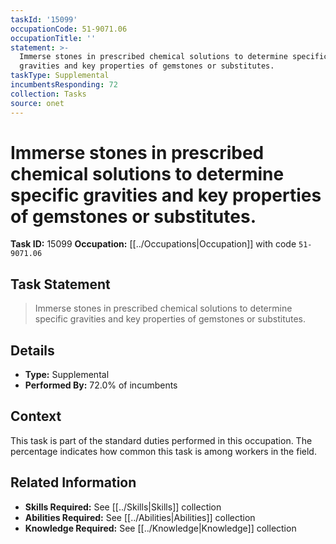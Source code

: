 ```yaml
---
taskId: '15099'
occupationCode: 51-9071.06
occupationTitle: ''
statement: >-
  Immerse stones in prescribed chemical solutions to determine specific
  gravities and key properties of gemstones or substitutes.
taskType: Supplemental
incumbentsResponding: 72
collection: Tasks
source: onet
---
```

# Immerse stones in prescribed chemical solutions to determine specific gravities and key properties of gemstones or substitutes.

**Task ID:** 15099
**Occupation:** [[../Occupations|Occupation]] with code `51-9071.06`

## Task Statement

> Immerse stones in prescribed chemical solutions to determine specific gravities and key properties of gemstones or substitutes.

## Details

- **Type:** Supplemental
- **Performed By:** 72.0% of incumbents

## Context

This task is part of the standard duties performed in this occupation. The percentage indicates how common this task is among workers in the field.

## Related Information

- **Skills Required:** See [[../Skills|Skills]] collection
- **Abilities Required:** See [[../Abilities|Abilities]] collection
- **Knowledge Required:** See [[../Knowledge|Knowledge]] collection

